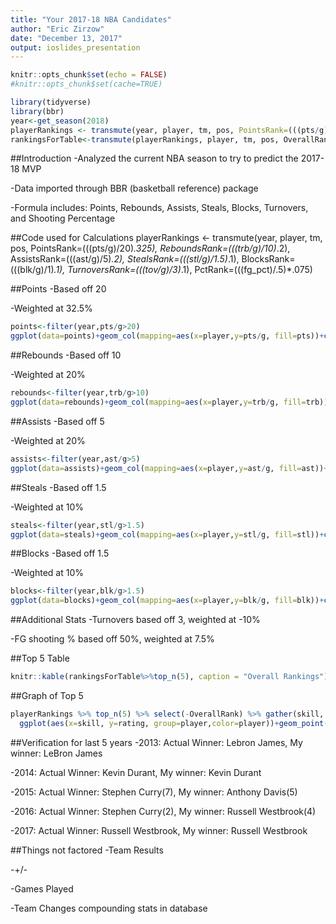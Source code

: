 ```yaml
---
title: "Your 2017-18 NBA Candidates"
author: "Eric Zirzow"
date: "December 13, 2017"
output: ioslides_presentation
---
```


```r
knitr::opts_chunk$set(echo = FALSE)
#knitr::opts_chunk$set(cache=TRUE)

library(tidyverse)
library(bbr)
year<-get_season(2018)
playerRankings <- transmute(year, player, tm, pos, PointsRank=(((pts/g)/20)*.325), ReboundsRank=(((trb/g)/10)*.2), AssistsRank=(((ast/g)/5)*.2), StealsRank=(((stl/g)/1.5)*.1), BlocksRank=(((blk/g)/1)*.1), TurnoversRank=(((tov/g)/3)*.1), PctRank=(((fg_pct)/.5)*.075), OverallRank=PointsRank+ReboundsRank+AssistsRank+StealsRank+BlocksRank-TurnoversRank+PctRank)%>%top_n(15)%>%arrange(desc(OverallRank))
rankingsForTable<-transmute(playerRankings, player, tm, pos, OverallRank)
```
##Introduction
-Analyzed the current NBA season to try to predict the 2017-18 MVP

-Data imported through BBR (basketball reference) package

-Formula includes: Points, Rebounds, Assists, Steals, Blocks, Turnovers, and Shooting Percentage

##Code used for Calculations
playerRankings <- transmute(year, player, tm, pos, PointsRank=(((pts/g)/20)*.325), ReboundsRank=(((trb/g)/10)*.2), AssistsRank=(((ast/g)/5)*.2), StealsRank=(((stl/g)/1.5)*.1), BlocksRank=(((blk/g)/1)*.1), TurnoversRank=(((tov/g)/3)*.1), PctRank=(((fg_pct)/.5)*.075)

##Points
-Based off 20

-Weighted at 32.5%
```r
points<-filter(year,pts/g>20)
ggplot(data=points)+geom_col(mapping=aes(x=player,y=pts/g, fill=pts))+coord_flip()
```

##Rebounds
-Based off 10

-Weighted at 20%
```r
rebounds<-filter(year,trb/g>10)
ggplot(data=rebounds)+geom_col(mapping=aes(x=player,y=trb/g, fill=trb))+coord_flip()
```

##Assists
-Based off 5

-Weighted at 20%
```r
assists<-filter(year,ast/g>5)
ggplot(data=assists)+geom_col(mapping=aes(x=player,y=ast/g, fill=ast))+coord_flip()
```

##Steals
-Based off 1.5

-Weighted at 10%
```r
steals<-filter(year,stl/g>1.5)
ggplot(data=steals)+geom_col(mapping=aes(x=player,y=stl/g, fill=stl))+coord_flip()
```

##Blocks
-Based off 1.5

-Weighted at 10%
```r
blocks<-filter(year,blk/g>1.5)
ggplot(data=blocks)+geom_col(mapping=aes(x=player,y=blk/g, fill=blk))+coord_flip()
```

##Additional Stats
-Turnovers based off 3, weighted at -10%

-FG shooting % based off 50%, weighted at 7.5%

##Top 5 Table
```r
knitr::kable(rankingsForTable%>%top_n(5), caption = "Overall Rankings")
```

##Graph of Top 5
```r
playerRankings %>% top_n(5) %>% select(-OverallRank) %>% gather(skill, rating, -player, -tm, -pos) %>%
  ggplot(aes(x=skill, y=rating, group=player,color=player))+geom_point()+geom_line()
```

##Verification for last 5 years
-2013: Actual Winner: Lebron James, My winner: LeBron James

-2014: Actual Winner: Kevin Durant, My winner: Kevin Durant

-2015: Actual Winner: Stephen Curry(7), My winner: Anthony Davis(5)

-2016: Actual Winner: Stephen Curry(2), My winner: Russell Westbrook(4)

-2017: Actual Winner: Russell Westbrook, My winner: Russell Westbrook

##Things not factored
-Team Results

-+/-

-Games Played

-Team Changes compounding stats in database